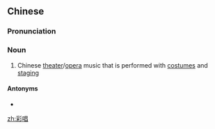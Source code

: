==Chinese==
{{zh-forms}}

===Pronunciation===
{{zh-pron
|m=cǎichàng
|c=coi2 coeng3
|cat=n
}}

===Noun===
{{zh-noun}}

# Chinese [[theater]]/[[opera]] music that is performed with [[costume]]s and [[staging]]

====Antonyms====
* {{zh-l|清唱}}

[[zh:彩唱]]